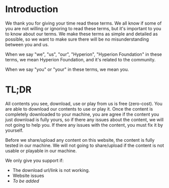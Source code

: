 # Introduction

We thank you for giving your time read these terms. We all know if some of you are not willing or ignoring to read these terms, 
but it's important to you to know about our terms. We make these terms as simple and detailed as possible, so we want to make sure there will be no misunderstanding between you and us.

When we say "we", "us", "our", "Hyperion", "Hyperion Foundation" in these terms, we mean Hyperion Foundation, and it's related to the community.

When we say "you" or "your" in these terms, we mean you.

# TL;DR
All contents you see, download, use or play from us is free (zero-cost). You are able to download our contents to use or play it. 
Once the content is completely downloaded to your machine, you are agree if the content you just download is fully yours, so if there any issues about the content,
we will not going to help you. If there any issues with the content, you must fix it by yourself. 

Before we share/upload any content on this website, the content is fully tested in our machine. We will not going to share/upload if the content is not usable or playable in our machine.

We only give you support if:
- The download url/link is not working.
- Website issues
- *To be added*
